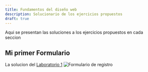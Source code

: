 ```yaml
---
title: Fundamentos del diseño web
description: Solucionario de los ejercicios propuestos
draft: true
---
```


Aqui se presentan las soluciones a los ejercicios propuestos en cada seccion

## Mi primer Formulario
La solucion del [Laboratorio 1](/guides/03-htmlexample/#trabajo-en-clase-1)
![Formulario de registro](../../../assets/html-register.png)